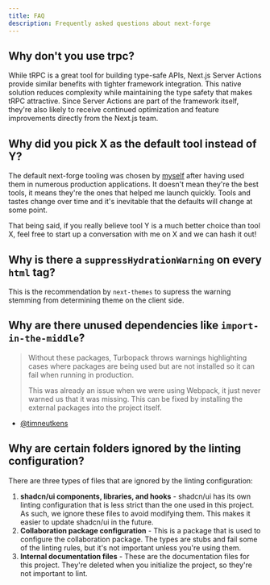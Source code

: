 ```yaml
---
title: FAQ
description: Frequently asked questions about next-forge
---
```


## Why don't you use trpc?

While tRPC is a great tool for building type-safe APIs, Next.js Server Actions provide similar benefits with tighter framework integration. This native solution reduces complexity while maintaining the type safety that makes tRPC attractive. Since Server Actions are part of the framework itself, they're also likely to receive continued optimization and feature improvements directly from the Next.js team.

## Why did you pick X as the default tool instead of Y?

The default next-forge tooling was chosen by [myself](https://x.com/haydenbleasel) after having used them in numerous production applications. It doesn't mean they're the best tools, it means they're the ones that helped me launch quickly. Tools and tastes change over time and it's inevitable that the defaults will change at some point.

That being said, if you really believe tool Y is a much better choice than tool X, feel free to start up a conversation with me on X and we can hash it out!

## Why is there a `suppressHydrationWarning` on every `html` tag?

This is the recommendation by `next-themes` to supress the warning stemming from determining theme on the client side.

## Why are there unused dependencies like `import-in-the-middle`?

> Without these packages, Turbopack throws warnings highlighting cases where packages are being used but are not installed so it can fail when running in production.
> 
> This was already an issue when we were using Webpack, it just never warned us that it was missing. This can be fixed by installing the external packages into the project itself.

- [@timneutkens](https://github.com/haydenbleasel/next-forge/pull/170#issuecomment-2459255583)

## Why are certain folders ignored by the linting configuration?

There are three types of files that are ignored by the linting configuration:

1. **shadcn/ui components, libraries, and hooks** - shadcn/ui has its own linting configuration that is less strict than the one used in this project. As such, we ignore these files to avoid modifying them. This makes it easier to update shadcn/ui in the future.
2. **Collaboration package configuration** - This is a package that is used to configure the collaboration package. The types are stubs and fail some of the linting rules, but it's not important unless you're using them.
3. **Internal documentation files** - These are the documentation files for this project. They're deleted when you initialize the project, so they're not important to lint.
